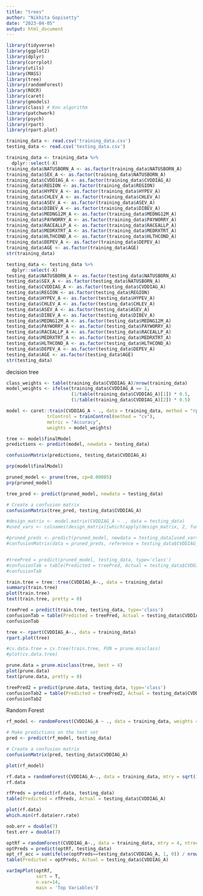 ```yaml
---
title: "trees"
author: "Nikhita Gopisetty"
date: "2023-04-05"
output: html_document
---
```


```r
library(tidyverse)
library(ggplot2)
library(dplyr)
library(corrplot)
library(utils)
library(MASS)
library(tree)
library(randomForest)
library(ROCR)
library(caret)
library(gmodels)
library(class) # Knn algorithm
library(patchwork)
library(psych)
library(rpart)
library(rpart.plot)
```

```r
training_data <- read.csv('training_data.csv')
testing_data <- read.csv('testing_data.csv')
```

```r
training_data <- training_data %>% 
  dplyr::select(-X)
training_data$NATUSBORN_A <- as.factor(training_data$NATUSBORN_A)
training_data$SEX_A <- as.factor(training_data$NATUSBORN_A)
training_data$CVDDIAG_A <- as.factor(training_data$CVDDIAG_A)
training_data$REGION <- as.factor(training_data$REGION)
training_data$HYPEV_A <- as.factor(training_data$HYPEV_A)
training_data$CHLEV_A <- as.factor(training_data$CHLEV_A)
training_data$ASEV_A <- as.factor(training_data$ASEV_A)
training_data$DIBEV_A <- as.factor(training_data$DIBEV_A)
training_data$MEDNG12M_A <- as.factor(training_data$MEDNG12M_A)
training_data$PAYWORRY_A <- as.factor(training_data$PAYWORRY_A)
training_data$RACEALLP_A <- as.factor(training_data$RACEALLP_A)
training_data$MEDRXTRT_A <- as.factor(training_data$MEDRXTRT_A)
training_data$HLTHCOND_A <- as.factor(training_data$HLTHCOND_A)
training_data$DEPEV_A <- as.factor(training_data$DEPEV_A)
training_data$AGE <- as.factor(training_data$AGE)
str(training_data)
```

```r
testing_data <- testing_data %>% 
  dplyr::select(-X)
testing_data$NATUSBORN_A <- as.factor(testing_data$NATUSBORN_A)
testing_data$SEX_A <- as.factor(testing_data$NATUSBORN_A)
testing_data$CVDDIAG_A <- as.factor(testing_data$CVDDIAG_A)
testing_data$REGION <- as.factor(testing_data$REGION)
testing_data$HYPEV_A <- as.factor(testing_data$HYPEV_A)
testing_data$CHLEV_A <- as.factor(testing_data$CHLEV_A)
testing_data$ASEV_A <- as.factor(testing_data$ASEV_A)
testing_data$DIBEV_A <- as.factor(testing_data$DIBEV_A)
testing_data$MEDNG12M_A <- as.factor(testing_data$MEDNG12M_A)
testing_data$PAYWORRY_A <- as.factor(testing_data$PAYWORRY_A)
testing_data$RACEALLP_A <- as.factor(testing_data$RACEALLP_A)
testing_data$MEDRXTRT_A <- as.factor(testing_data$MEDRXTRT_A)
testing_data$HLTHCOND_A <- as.factor(testing_data$HLTHCOND_A)
testing_data$DEPEV_A <- as.factor(testing_data$DEPEV_A)
testing_data$AGE <- as.factor(testing_data$AGE)
str(testing_data)
```

decision tree
```r
class_weights <- table(training_data$CVDDIAG_A)/nrow(training_data)
model_weights <- ifelse(training_data$CVDDIAG_A == 1,
                        (1/table(training_data$CVDDIAG_A)[1]) * 0.5,
                        (1/table(training_data$CVDDIAG_A)[2]) * 0.5)

model <- caret::train(CVDDIAG_A ~ ., data = training_data, method = "rpart",
               trControl = trainControl(method = "cv"),
               metric = "Accuracy",
               weights = model_weights)

tree <- model$finalModel
predictions <- predict(model, newdata = testing_data)

confusionMatrix(predictions, testing_data$CVDDIAG_A)

prp(model$finalModel)

pruned_model <- prune(tree, cp=0.00085)
prp(pruned_model)

tree_pred <- predict(pruned_model, newdata = testing_data)

# Create a confusion matrix
confusionMatrix(tree_pred, testing_data$CVDDIAG_A)

#design_matrix <- model.matrix(CVDDIAG_A ~ ., data = testing_data)
#used_vars <- colnames(design_matrix)[which(apply(design_matrix, 2, function(x) sum(x != 0)) > 0)]

#pruned_preds <- predict(pruned_model, newdata = testing_data[used_vars, ])
#confusionMatrix(data = pruned_preds, reference = testing_data$CVDDIAG_A)


#treePred = predict(pruned_model, testing_data, type='class')
#confusionTab = table(Predicted = treePred, Actual = testing_data$CVDDIAG_A)
#confusionTab

```



```r
train.tree = tree::tree(CVDDIAG_A~., data = training_data)
summary(train.tree)
plot(train.tree)
text(train.tree, pretty = 0)
```
```r
treePred = predict(train.tree, testing_data, type='class')
confusionTab = table(Predicted = treePred, Actual = testing_data$CVDDIAG_A)
confusionTab
```

```r
tree <- rpart(CVDDIAG_A~., data = training_data)
rpart.plot(tree)
```

```r
#cv.data.tree = cv.tree(train.tree, FUN = prune.misclass)
#plot(cv.data.tree)

prune.data = prune.misclass(tree, best = 4)
plot(prune.data)
text(prune.data, pretty = 0)

treePred2 = predict(prune.data, testing_data, type='class')
confusionTab2 = table(Predicted = treePred2, Actual = testing_data$CVDDIAG_A)
confusionTab2
```


Random Forest
```r
rf_model <- randomForest(CVDDIAG_A ~ ., data = training_data, weights = model_weights, classwt = class_weights)

# Make predictions on the test set
pred <- predict(rf_model, testing_data)

# Create a confusion matrix
confusionMatrix(pred, testing_data$CVDDIAG_A)

plot(rf_model)
```






```r
rf.data = randomForest(CVDDIAG_A~., data = training_data, mtry = sqrt(14), ntree = 500)
rf.data

rfPreds = predict(rf.data, testing_data)
table(Predicted = rfPreds, Actual = testing_data$CVDDIAG_A)

plot(rf.data)
which.min(rf.data$err.rate)

oob.err = double(7)
test.err = double(7)
```
```r
optRf = randomForest(CVDDIAG_A~., data = training_data, mtry = 4, ntree = 500)
optPreds = predict(optRf, testing_data)
opt_rf_acc = sum(ifelse(optPreds==testing_data$CVDDIAG_A, 1, 0)) / nrow(testing_data)
table(Predicted = optPreds, Actual = testing_data$CVDDIAG_A)

varImpPlot(optRf,
           sort = T,
           n.var=14,
           main = 'Top Variables')
```

